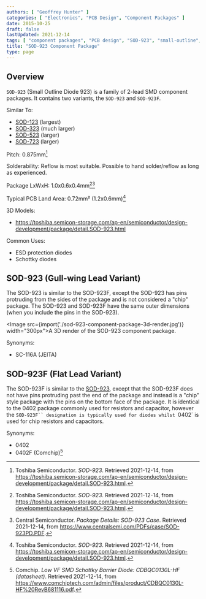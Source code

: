 ```yaml
---
authors: [ "Geoffrey Hunter" ]
categories: [ "Electronics", "PCB Design", "Component Packages" ]
date: 2015-10-25
draft: false
lastUpdated: 2021-12-14
tags: [ "component packages", "PCB design", "SOD-923", "small-outline", "diodes", "SC-116A" ]
title: "SOD-923 Component Package"
type: page
---
```



## Overview

`SOD-923` (Small Outline Diode 923) is a family of 2-lead SMD component packages. It contains two variants, the `SOD-923` and `SOD-923F`. 

Similar To:

* [SOD-123](/pcb-design/component-packages/sod-123-component-package/) (largest)
* [SOD-323](/pcb-design/component-packages/sod-323-component-package/) (much larger)
* [SOD-523](/pcb-design/component-packages/sod-523-component-package/) (larger)
* [SOD-723](/pcb-design/component-packages/sod-723-component-package/) (larger)


Pitch: 0.875mm[^bib-toshiba-sod-923]

Solderability: Reflow is most suitable. Possible to hand solder/reflow as long as experienced.

Package LxWxH: 1.0x0.6x0.4mm[^bib-toshiba-sod-923][^bib-centralsemi-sod-923pd]

Typical PCB Land Area: 0.72mm² (1.2x0.6mm)[^bib-toshiba-sod-923]

3D Models:

* https://toshiba.semicon-storage.com/ap-en/semiconductor/design-development/package/detail.SOD-923.html

Common Uses:

* ESD protection diodes
* Schottky diodes

## SOD-923 (Gull-wing Lead Variant)

The SOD-923 is similar to the SOD-923F, except the SOD-923 has pins protruding from the sides of the package and is not considered a "chip" package. The SOD-923 and SOD-923F have the same outer dimensions (when you include the pins in the SOD-923).

<Image src={import('./sod-923-component-package-3d-render.jpg')} width="300px">A 3D render of the SOD-923 component package.</Image>

Synonyms:

* SC-116A (JEITA)

## SOD-923F (Flat Lead Variant)

The SOD-923F is similar to the [SOD-923](../sod-923-component-package), except that the SOD-923F does not have pins protruding past the end of the package and instead is a "chip" style package with the pins on the bottom face of the package. It is identical to the 0402 package commonly used for resistors and capacitor, however the `SOD-923F`` designation is typically used for diodes whilst `0402` is used for chip resistors and capacitors.

Synonyms:

* 0402
* 0402F (Comchip)[^bib-comchip-cdbqc0130l-hf]

[^bib-toshiba-sod-923]:  Toshiba Semiconductor. _SOD-923_. Retrieved 2021-12-14, from https://toshiba.semicon-storage.com/ap-en/semiconductor/design-development/package/detail.SOD-923.html.
[^bib-centralsemi-sod-923pd]:  Central Semiconductor. _Package Details: SOD-923 Case_. Retrieved 2021-12-14, from https://www.centralsemi.com/PDFs/case/SOD-923PD.PDF.
[^bib-digikey-cpdqr5v0u-hf]:  DigiKey. _Comchip Technology CPDQR5V0U-HF (product page)_. Retrieved 2021-12-14, from https://www.digikey.in/en/products/detail/comchip-technology/CPDQR5V0U-HF/3308667.
[^bib-comchip-cdbqc0130l-hf]:  Comchip. _Low VF SMD Schottky Barrier Diode: CDBQC0130L-HF (datasheet)_. Retrieved 2021-12-14, from https://www.comchiptech.com/admin/files/product/CDBQC0130L-HF%20RevB681116.pdf.
